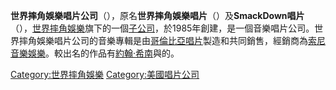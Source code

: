 {{Infobox record label
| name        = 世界摔角娛樂唱片公司
| image       =
| image_bg    = 
| parent      = [[世界摔角娛樂|世界摔角娛樂]]
| founded     = 1985年
| founder     = 
| status      = 
| distributor = [[索尼音樂娛樂|索尼音樂娛樂]]
| genre       = 職業摔角節目、職業摔角賽事及職業摔角選手主題曲
| country     = {{USA}}
| location    = 
| url         = 
}}

'''世界摔角娛樂唱片公司'''（{{lang-en|'''WWE Music Group'''}}），原名'''世界摔角娛樂唱片'''（{{lang-en|'''WWE Records'''}}）及'''SmackDown唱片'''（{{lang-en|'''SmackDown! Records'''}}），[[世界摔角娛樂|世界摔角娛樂]]旗下的一個[[子公司|子公司]]，於1985年創建，是一個音樂唱片公司。世界摔角娛樂唱片公司的音樂專輯是由[[哥倫比亞唱片|哥倫比亞唱片]]製造和共同銷售，經銷商為[[索尼音樂娛樂|索尼音樂娛樂]]。較出名的作品有[[約翰·希南|約翰·希南]]與{{link-en|Tha Trademarc|Tha Trademarc}}的{{link-en|You Can't See Me|You Can't See Me}}。

[[Category:世界摔角娛樂|Category:世界摔角娛樂]]
[[Category:美國唱片公司|Category:美國唱片公司]]